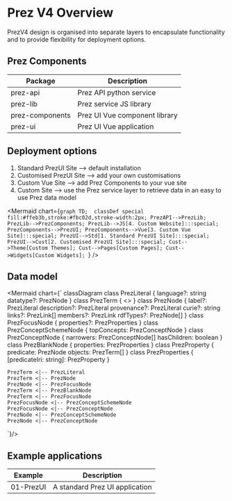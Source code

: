 
<Meta title="Introduction/Overview" />

# Prez V4 Overview

PrezV4 design is organised into separate layers to encapsulate functionality and to provide flexibility for deployment options.

## Prez Components

| Package | Description                        |
|-----------|----------------------------------|
| prez-api  | Prez API python service          |
| prez-lib    | Prez service JS library   |
| prez-components     | Prez UI Vue component library |
| prez-ui      | Prez UI Vue application  |


## Deployment options

1. Standard PrezUI Site --> default installation
2. Customised PrezUI Site --> add your own customisations
3. Custom Vue Site --> add Prez Components to your vue site
4. Custom Site --> use the Prez service layer to retrieve data in an easy to use Prez data model

<Mermaid chart={`graph TD; 
classDef special fill:#ffeb3b,stroke:#fbc02d,stroke-width:2px;
PrezAPI-->PrezLib;
PrezLib-->PrezComponents;
PrezLib-->JS[4. Custom Website]:::special;
PrezComponents-->PrezUI;
PrezComponents-->Vue[3. Custom Vue Site]:::special;
PrezUI-->Std[1. Standard PrezUI Site]:::special;
PrezUI-->Cust[2. Customised PrezUI Site]:::special;
Cust-->Theme[Custom Themes];
Cust-->Pages[Custom Pages];
Cust-->Widgets[Custom Widgets];
`} />


## Data model

<Mermaid chart={`
classDiagram
    class PrezLiteral {
        language?: string
        datatype?: PrezNode
    }
    class PrezTerm {
        <<Type>>
    }
    class PrezNode {
        label?: PrezLiteral
        description?: PrezLiteral
        provenance?: PrezLiteral
        curie?: string
        links?: PrezLink[]
        members?: PrezLink
        rdfTypes?: PrezNode[]
    }
    class PrezFocusNode {
        properties?: PrezProperties
    }
    class PrezConceptSchemeNode {
        topConcepts: PrezConceptNode
    }
    class PrezConceptNode {
        narrowers: PrezConceptNode[]
        hasChildren: boolean
    }
    class PrezBlankNode {
        properties: PrezProperties
    }
    class PrezProperty {
        predicate: PrezNode
        objects: PrezTerm[]
    }
    class PrezProperties {
        [predicateIri: string]: PrezProperty
    }

    PrezTerm <|-- PrezLiteral
    PrezTerm <|-- PrezNode
    PrezNode <|-- PrezFocusNode
    PrezTerm <|-- PrezBlankNode
    PrezTerm <|-- PrezFocusNode
    PrezFocusNode <|-- PrezConceptSchemeNode
    PrezFocusNode <|-- PrezConceptNode
    PrezNode <|-- PrezConceptSchemeNode
    PrezNode <|-- PrezConceptNode

`}/>


## Example applications

| Example          | Description                    |
| ------------------ | -------------------------------- |
|01-PrezUI         | A standard Prez UI application

